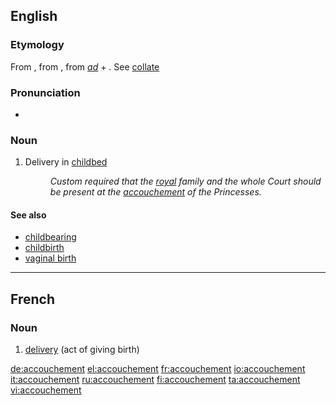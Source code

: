 ==English==

===Etymology===
From {{etyl|fr}} {{term|lang=fr|accoucher||to be delivered of a child, to aid in delivery}}, from {{etyl|fro}} {{term|acouchier||lang=fro|to lay down, put to bed, go to bed}}, from {{etyl|la}} ''[[ad]]'' + {{term|collocare||lang=la|to lay, put, place}}. See [[collate]]

===Pronunciation===
* {{enPR|ä′ksh-mäɴ}}

===Noun===
{{en-noun}}

# Delivery in [[childbed]]
#: ''Custom required that the [[royal]] family and the whole Court should be present at the [[accouchement]] of the Princesses.''

====See also====
* [[childbearing]]
* [[childbirth]]
* [[vaginal birth]]

----

==French==
{{wikipedia|lang=fr}}

===Noun===
{{infl|fr|noun}}

# [[delivery]] (act of giving birth)

{{tbot entry|French|delivery|2008|December|fr}}

[[de:accouchement]]
[[el:accouchement]]
[[fr:accouchement]]
[[io:accouchement]]
[[it:accouchement]]
[[ru:accouchement]]
[[fi:accouchement]]
[[ta:accouchement]]
[[vi:accouchement]]